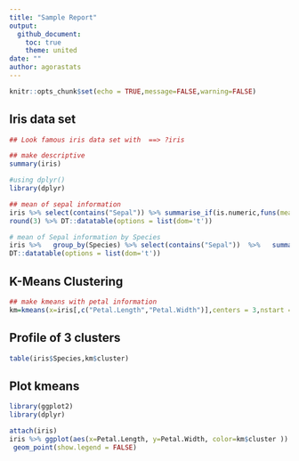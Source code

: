 ---
title: "Sample Report"
output:
  github_document:
    toc: true
    theme: united
date: ""
author: agorastats
---

```{r setup, include=FALSE}
knitr::opts_chunk$set(echo = TRUE,message=FALSE,warning=FALSE)
```

## Iris data set

```{r data iris}

## Look famous iris data set with  ==> ?iris

## make descriptive
summary(iris)

#using dplyr()
library(dplyr)

## mean of sepal information
iris %>% select(contains("Sepal")) %>% summarise_if(is.numeric,funs(mean=mean)) %>%
round(3) %>% DT::datatable(options = list(dom='t')) 

# mean of Sepal information by Species
iris %>%   group_by(Species) %>% select(contains("Sepal"))  %>%   summarise_if(is.numeric,funs(mean = mean)) %>%
DT::datatable(options = list(dom='t')) 

```

## K-Means Clustering
```{r kmeans iris}

## make kmeans with petal information
km=kmeans(x=iris[,c("Petal.Length","Petal.Width")],centers = 3,nstart = 10)


```

## Profile of 3 clusters

```{r}
table(iris$Species,km$cluster)
```



## Plot kmeans
```{r}

library(ggplot2)
library(dplyr)

attach(iris)
iris %>% ggplot(aes(x=Petal.Length, y=Petal.Width, color=km$cluster )) + 
 geom_point(show.legend = FALSE)
```

